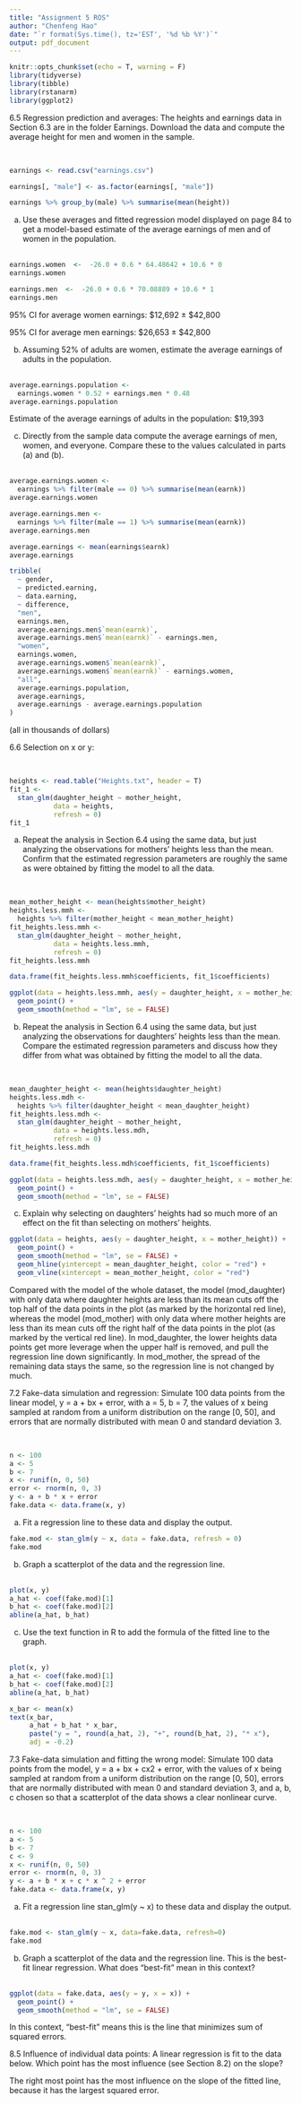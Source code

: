```yaml
---
title: "Assignment 5 ROS"
author: "Chenfeng Hao"
date: "`r format(Sys.time(), tz='EST', '%d %b %Y')`"
output: pdf_document
---
```


```r
knitr::opts_chunk$set(echo = T, warning = F)
library(tidyverse)
library(tibble)
library(rstanarm)
library(ggplot2)
```

6.5 Regression prediction and averages: The heights and earnings data in Section 6.3 are in the  folder Earnings. Download the data and compute the average height for men and women in the  sample.  

\
```r
earnings <- read.csv("earnings.csv")

earnings[, "male"] <- as.factor(earnings[, "male"])

earnings %>% group_by(male) %>% summarise(mean(height))
```


(a) Use these averages and fitted regression model displayed on page 84 to get a model-based estimate of the average earnings of men and of women in the population.  
\
```r
earnings.women  <-  -26.0 + 0.6 * 64.48642 + 10.6 * 0
earnings.women

earnings.men  <-  -26.0 + 0.6 * 70.08889 + 10.6 * 1
earnings.men
```

95% CI for average women earnings: \$12,692 $\pm$ \$42,800  

95% CI for average men earnings: \$26,653 $\pm$ \$42,800  

(b) Assuming 52% of adults are women, estimate the average earnings of adults in the population.  
\
```r
average.earnings.population <-
  earnings.women * 0.52 + earnings.men * 0.48
average.earnings.population
```
Estimate of the average earnings of adults in the population: \$19,393

(c) Directly from the sample data compute the average earnings of men, women, and everyone.  Compare these to the values calculated in parts (a) and (b).  
\
```r
average.earnings.women <-
  earnings %>% filter(male == 0) %>% summarise(mean(earnk))
average.earnings.women

average.earnings.men <-
  earnings %>% filter(male == 1) %>% summarise(mean(earnk))
average.earnings.men

average.earnings <- mean(earnings$earnk)
average.earnings

tribble(
  ~ gender,
  ~ predicted.earning,
  ~ data.earning,
  ~ difference,
  "men",
  earnings.men,
  average.earnings.men$`mean(earnk)`,
  average.earnings.men$`mean(earnk)` - earnings.men,
  "women",
  earnings.women,
  average.earnings.women$`mean(earnk)`,
  average.earnings.women$`mean(earnk)` - earnings.women,
  "all",
  average.earnings.population,
  average.earnings,
  average.earnings - average.earnings.population
)
```
(all in thousands of dollars)  

6.6 Selection on x or y:  

\
```r
heights <- read.table("Heights.txt", header = T)
fit_1 <-
  stan_glm(daughter_height ~ mother_height,
           data = heights,
           refresh = 0)
fit_1
```


(a) Repeat the analysis in Section 6.4 using the same data, but just analyzing the observations for  mothers’ heights less than the mean. Confirm that the estimated regression parameters are roughly the same as were obtained by fitting the model to all the data.  

\
```r
mean_mother_height <- mean(heights$mother_height)
heights.less.mmh <-
  heights %>% filter(mother_height < mean_mother_height)
fit_heights.less.mmh <-
  stan_glm(daughter_height ~ mother_height,
           data = heights.less.mmh,
           refresh = 0)
fit_heights.less.mmh

data.frame(fit_heights.less.mmh$coefficients, fit_1$coefficients)

ggplot(data = heights.less.mmh, aes(y = daughter_height, x = mother_height)) +
  geom_point() +
  geom_smooth(method = "lm", se = FALSE)
```


(b) Repeat the analysis in Section 6.4 using the same data, but just analyzing the observations for  daughters’ heights less than the mean. Compare the estimated regression parameters and  discuss how they differ from what was obtained by fitting the model to all the data.  

\
```r
mean_daughter_height <- mean(heights$daughter_height)
heights.less.mdh <-
  heights %>% filter(daughter_height < mean_daughter_height)
fit_heights.less.mdh <-
  stan_glm(daughter_height ~ mother_height,
           data = heights.less.mdh,
           refresh = 0)
fit_heights.less.mdh

data.frame(fit_heights.less.mdh$coefficients, fit_1$coefficients)

ggplot(data = heights.less.mdh, aes(y = daughter_height, x = mother_height)) +
  geom_point() +
  geom_smooth(method = "lm", se = FALSE)
```


(c) Explain why selecting on daughters’ heights had so much more of an effect on the fit than  selecting on mothers’ heights. 
\
```r
ggplot(data = heights, aes(y = daughter_height, x = mother_height)) +
  geom_point() +
  geom_smooth(method = "lm", se = FALSE) +
  geom_hline(yintercept = mean_daughter_height, color = "red") +
  geom_vline(xintercept = mean_mother_height, color = "red")
```
  
Compared with the model of the whole dataset, the model (mod_daughter) with only data where daughter heights are less than its mean cuts off the top half of the data points in the plot (as marked by the horizontal red line), whereas the model (mod_mother) with only data where mother heights are less than its mean cuts off the right half of the data points in the plot (as marked by the vertical red line). In mod_daughter, the lower heights data points get more leverage when the upper half is removed, and pull the regression line down significantly. In mod_mother, the spread of the remaining data stays the same, so the regression line is not changed by much.



7.2 Fake-data simulation and regression: Simulate 100 data points from the linear model, y =  a + bx + error, with a = 5, b = 7, the values of x being sampled at random from a uniform  distribution on the range [0, 50], and errors that are normally distributed with mean 0 and standard  deviation 3. 

\
```r
n <- 100
a <- 5
b <- 7
x <- runif(n, 0, 50)
error <- rnorm(n, 0, 3)
y <- a + b * x + error
fake.data <- data.frame(x, y)
```


(a) Fit a regression line to these data and display the output.  

```r
fake.mod <- stan_glm(y ~ x, data = fake.data, refresh = 0)
fake.mod
```


(b) Graph a scatterplot of the data and the regression line.  
\
```r
plot(x, y)
a_hat <- coef(fake.mod)[1]
b_hat <- coef(fake.mod)[2]
abline(a_hat, b_hat)
```


(c) Use the text function in R to add the formula of the fitted line to the graph.  
\
```r
plot(x, y)
a_hat <- coef(fake.mod)[1]
b_hat <- coef(fake.mod)[2]
abline(a_hat, b_hat)

x_bar <- mean(x)
text(x_bar,
     a_hat + b_hat * x_bar,
     paste("y = ", round(a_hat, 2), "+", round(b_hat, 2), "* x"),
     adj = -0.2)
```


7.3 Fake-data simulation and fitting the wrong model: Simulate 100 data points from the model,  y = a + bx + cx2 + error, with the values of x being sampled at random from a uniform  distribution on the range [0, 50], errors that are normally distributed with mean 0 and standard  deviation 3, and a, b, c chosen so that a scatterplot of the data shows a clear nonlinear curve.  

\
```r
n <- 100
a <- 5
b <- 7
c <- 9
x <- runif(n, 0, 50)
error <- rnorm(n, 0, 3)
y <- a + b * x + c * x ^ 2 + error
fake.data <- data.frame(x, y)
```


(a) Fit a regression line stan_glm(y ~ x) to these data and display the output.  
\
```r
fake.mod <- stan_glm(y ~ x, data=fake.data, refresh=0)
fake.mod
```


(b) Graph a scatterplot of the data and the regression line. This is the best-fit linear regression.  What does “best-fit” mean in this context?  
\
```r
ggplot(data = fake.data, aes(y = y, x = x)) +
  geom_point() +
  geom_smooth(method = "lm", se = FALSE)
```

In this context, “best-fit” means this is the line that minimizes sum of squared errors. 


8.5 Influence of individual data points: A linear regression is fit to the data below. Which point has  the most influence (see Section 8.2) on the slope?  

The right most point has the most influence on the slope of the fitted line, because it has the largest squared error.